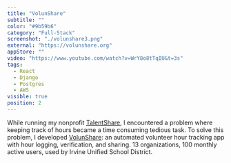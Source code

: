 ```yaml
---
title: "VolunShare"
subtitle: ""
color: "#9b59b6"
category: "Full-Stack"
screenshot: "./volunshare3.png"
external: "https://volunshare.org"
appStore: ""
video: "https://www.youtube.com/watch?v=WrY8o8tTqIU&t=3s"
tags:
  - React
  - Django
  - Postgres
  - AWS
visible: true
position: 2
---
```


While running my nonprofit <a target="_blank" href="https://www.jointalentshare.org/"><u>TalentShare</u></a>, I encountered a problem where keeping track of hours became a time consuming tedious task. To solve this problem, I developed <a target="_blank" href="https://www.volunshare.org/"><u>VolunShare</u></a>: an automated volunteer hour tracking app with hour logging, verification, and sharing. 13 organizations, 100 monthly active users, used by Irvine Unified School District.
